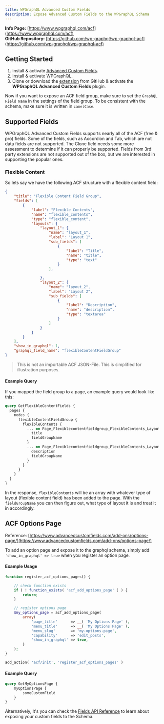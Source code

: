 ```yaml
---
title: WPGraphQL Advanced Custom Fields
description: Expose Advanced Custom Fields to the WPGraphQL Schema
---
```


**Info Page:** [https://www.wpgraphql.com/acf](https://www.wpgraphql.com/acf)<br/>
**GitHub Repository:** [https://github.com/wp-graphql/wp-graphql-acf](https://github.com/wp-graphql/wp-graphql-acf)


## Getting Started

1. Install & activate [Advanced Custom Fields](https://www.advancedcustomfields.com/).
2. Install & activate WPGraphQL.
3. Clone or download the [extension](https://github.com/wp-graphql/wp-graphql-acf) from GitHub & activate the **WPGraphQL Advanced Custom Fields** plugin.

Now if you want to expose an ACF field group, make sure to set the `GraphQL Field Name` in the settings of the field group. To be consistent with the schema, make sure it is written in `camelCase`.

## Supported Fields

WPGraphQL Advanced Custom Fields supports nearly all of the ACF (free & pro) fields. Some of the fields, such as Accordion and Tab, which are not data fields are not supported. The Clone field needs some more assessment to determine if it can properly be supported. Fields from 3rd party extensions are not supported out of the box, but we are interested in supporting the popular ones.


### Flexible Content

So lets say we have the following ACF structure with a flexible content field:

```json
{
    "title": "Flexible Content Field Group",
    "fields": [
        {
            "label": "Flexible Contents",
            "name": "flexible_contents",
            "type": "flexible_content",
            "layouts": {
                "layout_1": {
                    "name": "layout_1",
                    "label": "Layout 1",
                    "sub_fields": [
                        {
                            "label": "Title",
                            "name": "title",
                            "type": "text"
                        }
                    ],

                },
                "layout_2": {
                    "name": "layout_2",
                    "label": "Layout 2",
                    "sub_fields": [
                        {
                            "label": "Description",
                            "name": "description",
                            "type": "textarea"
                        }
                    ]
                }
            }
        }
    ],
    "show_in_graphql": 1,
    "graphql_field_name": "flexibleContentFieldGroup"
}
```
> This is not an importable ACF JSON-File. This is simplified for illustration purposes.

#### Example Query

If you mapped the field group to a page, an example query would look like this:

```graphql
query GetFlexibleContentFields {
  pages {
    nodes {
      flexibleContentFieldGroup {
        flexibleContents {
          ... on Page_Flexiblecontentfieldgroup_FlexibleContents_Layout1 {
            title
            fieldGroupName
          }
          ... on Page_Flexiblecontentfieldgroup_FlexibleContents_Layout2 {
            description
            fieldGroupName
          }
        }
      }
    }
  }
}
```

In the response, `flexibleContents` will be an array with whatever type of layout (flexible content field) has been added to the page. With the `fieldGroupName` you can then figure out, what type of layout it is and treat it in accordingly.

## ACF Options Page

Reference: [https://www.advancedcustomfields.com/add-ons/options-page/](https://www.advancedcustomfields.com/add-ons/options-page/)

To add an option page and expose it to the graphql schema, simply add `'show_in_graphql' => true` when you register an option page.


#### Example Usage
```php
function register_acf_options_pages() {

    // check function exists
    if ( ! function_exists( 'acf_add_options_page' ) ) {
        return;
    }

    // register options page
    $my_options_page = acf_add_options_page(
        array(
            'page_title'      => __( 'My Options Page' ),
            'menu_title'      => __( 'My Options Page' ),
            'menu_slug'       => 'my-options-page',
            'capability'      => 'edit_posts',
            'show_in_graphql' => true,
        )
    );
}

add_action( 'acf/init', 'register_acf_options_pages' )
```

#### Example Query

```graphql
query GetMyOptionsPage {
    myOptionsPage {
        someCustomField
    }
}
```

Alternatively, it's you can check the [Fields API Reference](/extending/fields/)
to learn about exposing your custom fields to the Schema.
